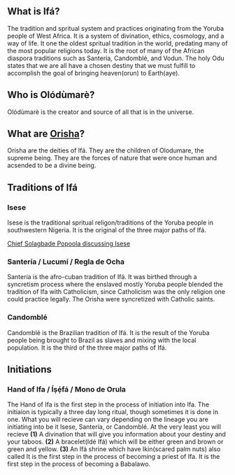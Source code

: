 ## What is Ifá?

The tradition and spritual system and practices originating from the Yoruba people of West Africa. It is a system of divination, ethics, cosmology, and a way of life. It one the oldest spritual tradition in the world, predating many of the most popular religions today. It is the root of many of the African diaspora traditions such as Santería, Candomblé, and Vodun. The holy Odu states that we are all have a chosen destiny that we must fulfill to accomplish the goal of bringing heaven(orun) to Earth(aye). 

## Who is Olódùmarè?
Olódùmarè is the creator and source of all that is in the universe.

## What are [Orisha](orisha.qmd)?
Orisha are the deities of Ifá. They are the children of Olodumare, the supreme being. They are the forces of nature that were once human and acsended to be a divine being.

## Traditions of Ifá

### Isese
Isese is the traditional spritual religon/traditions of the Yoruba people in southwestern Nigeria. It is the original of the three major paths of Ifá.

[Chief Solagbade Popoola discussing Isese](https://www.youtube.com/live/juc_kapaUFo?feature=share)

### Santería / Lucumí / Regla de Ocha

Santería is the afro-cuban tradition of Ifá. It was birthed through a syncretism process where the enslaved mostly Yoruba people blended the tradition of Ifa with Catholicism, since Catholicism was the only religion one could practice legally. The Orisha were syncretized with Catholic saints.

### Candomblé

Candomblé is the Brazilian tradition of Ifá. It is the result of the Yoruba people being brought to Brazil as slaves and mixing with the local population. It is the third of the three major paths of Ifá.

## Initiations

### Hand of Ifa / Íṣẹ́fá / Mono de Orula

The Hand of Ifa is the first step in the process of initiation into Ifa. The initiaion is typically a three day long ritual, though sometimes it is done in one. What you will recieve can vary depending on the lineage you are initiating into be it Isese, Santería, or Candomblé. At the very least you will recieve **(1)** A divination that will give you information about your destiny and your taboos. **(2)** A bracelet(Idé Ifá) which will be either green and brown or green and yellow. **(3)** An Ifá shrine which have Ikin(scared palm nuts) also called  It is the first step in the process of becoming a priest of Ifa. It is the first step in the process of becoming a Babalawo.



